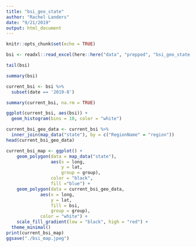 ```yaml
---
title: "bsi_geo_state"
author: "Rachel Landers"
date: "9/21/2019"
output: html_document
---
```


```r
knitr::opts_chunk$set(echo = TRUE)
```

```r
bsi <- readxl::read_excel(here::here("data", "prepped", "bsi_geo_state.xlsx"))
```
```r
tail(bsi)
```
```r
summary(bsi)
```

```r
current_bsi <- bsi %>% 
  subset(date == '2019-8')
```
```r
summary(current_bsi, na.rm = TRUE)
```
```r
ggplot(current_bsi, aes(bsi)) +
  geom_histogram(bins = 10, color = "white")
```

```r
current_bsi_geo_data <- current_bsi %>%
  inner_join(map_data("state"), by = c("RegionName" = "region"))
head(current_bsi_geo_data)
```

```r
current_bsi_map <- ggplot() +
    geom_polygon(data = map_data("state"), 
                 aes(x = long, 
                     y = lat, 
                     group = group), 
                 color = "black", 
                 fill ="blue") +
    geom_polygon(data = current_bsi_geo_data, 
             aes(x = long, 
                 y = lat,
                 fill = bsi,
                 group = group),
             color = "white") +
    scale_fill_gradient(low = "black", high = "red") +
  theme_minimal()
print(current_bsi_map)
ggsave("./bsi_map.jpeg")
```

